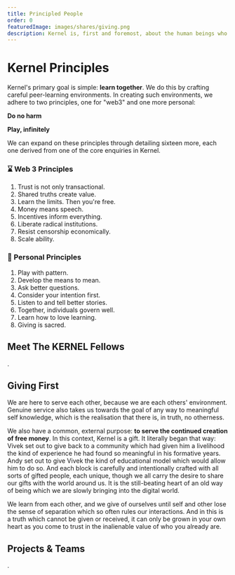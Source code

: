 ```yaml
---
title: Principled People
order: 0
featuredImage: images/shares/giving.png
description: Kernel is, first and foremost, about the human beings who make up a better web and our shared quality of heart.
---
```


# Kernel Principles

Kernel's primary goal is simple: **learn together**. We do this by crafting careful peer-learning environments. In creating such environments, we adhere to two principles, one for "web3" and one more personal:

<Process>

**Do no harm**

**Play, infinitely**

</Process>

We can expand on these principles through detailing sixteen more, each one derived from one of the core enquiries in Kernel. 

<Column>

<Box>

### ⌛️ Web 3 Principles

1. Trust is not only transactional.
2. Shared truths create value.
3. Learn the limits. Then you're free. 
4. Money means speech.
5. Incentives inform everything.
5. Liberate radical institutions.
7. Resist censorship economically.
8. Scale ability.

</Box>

<Box>

### 🌈 Personal Principles

1. Play with pattern.
2. Develop the means to mean.
3. Ask better questions. 
4. Consider your intention first.
5. Listen to and tell better stories.
6. Together, individuals govern well.
7. Learn how to love learning. 
8. Giving is sacred.

</Box>

</Column>

## Meet The KERNEL Fellows

.

<Aligner center>

<Fellows />

</Aligner>

## Giving First

We are here to serve each other, because we are each others' environment. Genuine service also takes us towards the goal of any way to meaningful self knowledge, which is the realisation that there is, in truth, no otherness. 

We also have a common, external purpose: **to serve the continued creation of free money**. In this context, Kernel is a gift. It literally began that way: Vivek set out to give back to a community which had given him a livelihood the kind of experience he had found so meaningful in his formative years. Andy set out to give Vivek the kind of educational model which would allow him to do so. And each block is carefully and intentionally crafted with all sorts of gifted people, each unique, though we all carry the desire to share our gifts with the world around us. It is the still-beating heart of an old way of being which we are slowly bringing into the digital world.

We learn from each other, and we give of ourselves until self and other lose the sense of separation which so often rules our interactions. And in this is a truth which cannot be given or received, it can only be grown in your own heart as you come to trust in the inalienable value of who you already are.

## Projects & Teams

.

<Aligner center>

<Projects />

</Aligner>